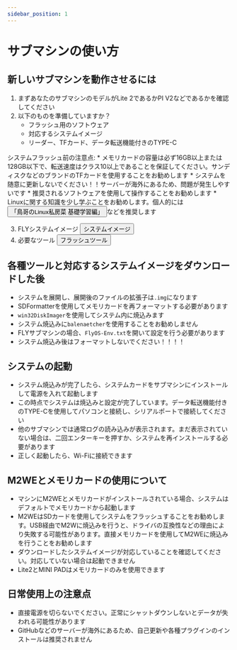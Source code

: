 ```yaml
---
sidebar_position: 1
---
```


# サブマシンの使い方

## 新しいサブマシンを動作させるには

  1. まずあなたのサブマシンのモデルがLite 2であるかPI V2などであるかを確認してください
  2. 以下のものを準備していますか？
        * フラッシュ用のソフトウェア
        * 対応するシステムイメージ
        * リーダー、TFカード、データ転送機能付きのTYPE-C

  システムフラッシュ前の注意点:
        * メモリカードの容量は必ず16GB以上または128GB以下で、転送速度はクラス10以上であることを保証してください。サンディスクなどのブランドのTFカードを使用することをお勧めします
        * システムを随意に更新しないでください！！サーバーが海外にあるため、問題が発生しやすいです
        * 推奨されるソフトウェアを使用して操作することをお勧めします
        * Linuxに関する知識を少し学ぶことをお勧めします。個人的には<Button variant="contained" disableElevation href="https://item.jd.com/12443890.html">「鳥哥のLinux私房菜 基礎学習編」</Button>などを推奨します

  3. FLYシステムイメージ <Button variant="contained" disableElevation href="/docs/category/システムイメージ">システムイメージ</Button>
  4. 必要なツール <Button variant="contained" disableElevation href="/docs/ResDownload/auxiliary_software/">フラッシュツール</Button>

## 各種ツールと対応するシステムイメージをダウンロードした後

  * システムを展開し、展開後のファイルの拡張子は`.img`になります
  * SDFormatterを使用してメモリカードを再フォーマットする必要があります
  * `win32DiskImager`を使用してシステム内に焼込みます
  * システム焼込みに`balenaetcher`を使用することをお勧めしません
  * FLYサブマシンの場合、`FlyOS-Env.txt`を開いて設定を行う必要があります
  * システム焼込み後はフォーマットしないでください！！！！

## システムの起動

  * システム焼込みが完了したら、システムカードをサブマシンにインストールして電源を入れて起動します
  * この時点でシステムは焼込みと設定が完了しています。データ転送機能付きのTYPE-Cを使用してパソコンと接続し、シリアルポートで接続してください
  * 他のサブマシンでは通常ログの読み込みが表示されます。まだ表示されていない場合は、二回エンターキーを押すか、システムを再インストールする必要があります
  * 正しく起動したら、Wi-Fiに接続できます

## M2WEとメモリカードの使用について

  * マシンにM2WEとメモリカードがインストールされている場合、システムはデフォルトでメモリカードから起動します
  * M2WEはSDカードを使用してシステムをフラッシュすることをお勧めします。USB経由でM2Wに焼込みを行うと、ドライバの互換性などの理由により失敗する可能性があります。直接メモリカードを使用してM2WEに焼込みを行うことをお勧めします
  * ダウンロードしたシステムイメージが対応していることを確認してください。対応していない場合は起動できません
  * Lite2とMINI PADはメモリカードのみを使用できます

## 日常使用上の注意点

  * 直接電源を切らないでください。正常にシャットダウンしないとデータが失われる可能性があります
  * GitHubなどのサーバーが海外にあるため、自己更新や各種プラグインのインストールは推奨されません
